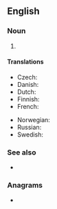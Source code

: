 ==English==
{{wikipedia}}

===Noun===
{{en-noun}}

# {{lb|en|economics}} {{initialism of|gross national product|lang=en}}

====Translations====
{{trans-top|gross national product}}
* Czech: {{t|cs|HNP}}
* Danish: {{t|da|BNP}}
* Dutch: {{t|nl|BNP}}
* Finnish: {{t+|fi|BKT}}
* French: {{t+|fr|PNB}}
{{trans-mid}}
* Norwegian: {{t|no|BNP}}
* Russian: {{t+|ru|ВНП|m}}
* Swedish: {{t+|sv|BNP}}
{{trans-bottom}}

===See also===
* {{l|en|GDP}}

===Anagrams===
* {{anagrams|en|NGP|PNG|png}}